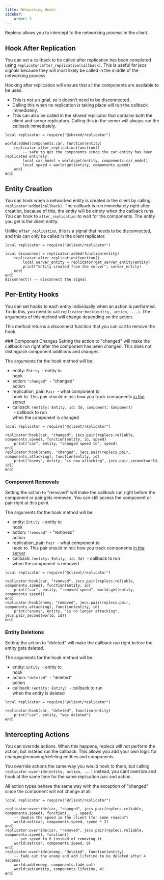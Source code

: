 ---
title: Networking Hooks
sidebar:
    order: 3
---


Replecs allows you to intercept to the networking process in the client.


## Hook After Replication

You can set a callback to be called after replication has been completed using `replicator:after_replication(callback)`.
This is useful for jecs signals because they will most likely be called in the middle of the networking process.

Hooking after replication will ensure that all the components are available to be used.

- This is not a signal, so it doesn't need to be disconnected.
- Calling this when no replication is taking place will run the callback immediately.
- This can also be called in the shared replicator that contains both the client and server replicators. 
Calling this in the server will always run the callback immediately.


```luau
local replicator = require("@shared/replicator")

world:added(components.car, function(entity)
    replicator:after_replication(function()
        -- safe to get the components since the car entity has been replicated entirely.
        local car_model = world:get(entity, components.car_model)
        local speed = world:get(entity, components.speed)
    end)
end)
```

## Entity Creation

You can hook when a networked entity is created in the client by calling `replicator:added(callback)`.
The callback is run immediately right after creation, because of this, the entity will be empty when the callback runs.
You can hook to `after_replication` to wait for the components. The entity you get is the client entity.

Unlike `after_replication`, this is a signal that needs to be disconnected, and this can only be called in the client replicator.

```luau
local replicator = require("@client/replicator")

local disconnect = replicator:added(function(entity) 
    replicator:after_replication(function()
        local server_entity = replicator:get_server_entity(entity)
        print("entity created from the server", server_entity)
    end)
end)
disconnect() -- disconnect the signal
```

## Per-Entity Hooks

You can set hooks to each entity individually when an action is performed. To do this, you need to call 
`replicator:hook(entity, action, ...)`. The arguments of this method will change depending on the action.

This method returns a disconnect function that you can call to remove the hook.

<div class="padded">
### Component Changes
Setting the action to "changed" will make the callback run right after the component has been changed.
This does not distinguish component additions and changes. 

The arguments for the hook method will be:
- entity: `Entity` <span class="sub-heading" style="white-space: pre;"> - entity to hook</span>
- action: `"changed"` <span class="sub-heading" style="white-space: pre;"> - "changed" action</span>
- replication_pair: `Pair` <span class="sub-heading" style="white-space: pre;"> - what component to hook to. This pair should mimic how you track components [in the server](/replecs/guides/networking-entity/#replication-types)</span> 
- callback: `(entity: Entity, id: Id, component: Component)` <span class="sub-heading" style="white-space: pre;"> - callback to run when the component is changed</span>

```luau
local replicator = require("@client/replicator")

replicator:hook(car, "changed", jecs.pair(replecs.reliable, components.speed), function(entity, id, speed)
    print("car", entity, "changed speed to", speed)
end)
replicator:hook(enemy, "changed", jecs.pair(replecs.pair, components.attacking), function(entity, id)
    print("enemy", entity, "is now attacking", jecs.pair_second(world, id)) 
end)
```

### Component Removals
Setting the action to "removed" will make the callback run right before the component or pair gets removed.
You can still access the component or pair right at this point.

The arguments for the hook method will be:
- entity: `Entity` <span class="sub-heading" style="white-space: pre;">  -  entity to hook</span>
- action: `"removed"` <span class="sub-heading" style="white-space: pre;">  -  "removed" action</span>
- replication_pair: `Pair` <span class="sub-heading" style="white-space: pre;">  -  what component to hook to. This pair should mimic how you track components [in the server](/replecs/guides/networking-entity/#replication-types)</span> 
- callback: `(entity: Entity, id: Id)` <span class="sub-heading" style="white-space: pre;">  -  callback to run when the component is removed </span>

```luau
local replicator = require("@client/replicator")

replicator:hook(car, "removed", jecs.pair(replecs.reliable, components.speed), function(entity, id)
    print("car", entity, "removed speed", world:get(entity, components.speed))
end)
replicator:hook(enemy, "removed", jecs.pair(replecs.pair, components.attacking), function(entity, id)
    print("enemy", entity, "is no longer attacking", jecs.pair_second(world, id)) 
end)
```


### Entity Deletions
Setting the action to "deleted" will make the callback run right before the entity gets deleted.

The arguments for the hook method will be:
- entity: `Entity` <span class="sub-heading" style="white-space: pre;">  -  entity to hook</span>
- action: `"deleted"` <span class="sub-heading" style="white-space: pre;">  -  "deleted" action</span>
- callback: `(entity: Entity)` <span class="sub-heading" style="white-space: pre;">  -  callback to run when the entity is deleted </span>

```luau
local replicator = require("@client/replicator")

replicator:hook(car, "deleted", function(entity)
    print("car", entity, "was deleted")
end)
```
</div>

## Intercepting Actions

You can override actions. When this happens, replecs will not perform the action, but instead run the callback.
This allows you add your own logic for changing/removing/deleting entities and components. 

You override actions the same way you would hook to them,
but calling `replicator:override(entity, action, ...)` instead, you cant override and hook at the same time for the same replication pair and action.

All action types behave the same way with the exception of "changed" since the component will not change at all.

```luau
local replicator = require("@client/replicator")

replicator:override(car, "changed", jecs.pair(replecs.reliable, components.speed), function(_, _, speed)
    -- double the speed in the client (for some reason?)
    world:set(car, components.speed, speed * 2)
end)
replicator:override(car, "removed", jecs.pair(replecs.reliable, components.speed), function()
    -- set speed to 0 instead of removing it
    world:set(car, components.speed, 0)
end)
replicator:override(enemy, "deleted", function(entity)
    -- fade out the enemy and add lifetime to be deleted after 4 seconds
    world:add(enemy, components.fade_out)
    world:set(entity, components.lifetime, 4)
end)
```

